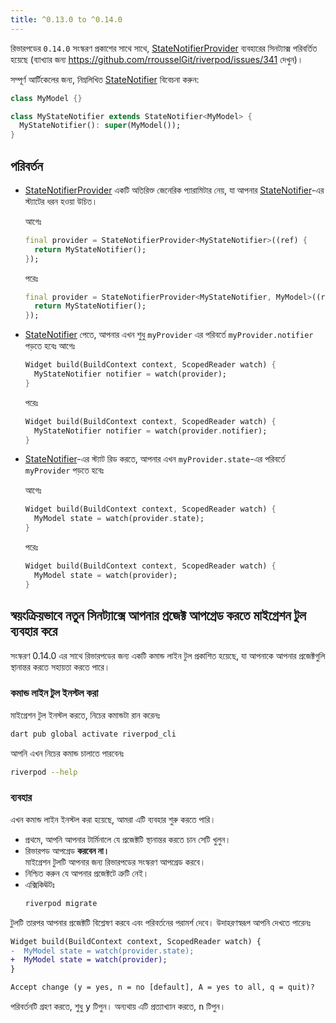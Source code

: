 ```yaml
---
title: ^0.13.0 to ^0.14.0
---
```



রিভারপডের `0.14.0` সংস্করণ প্রকাশের সাথে সাথে, [StateNotifierProvider] ব্যবহারের সিনট্যাক্স পরিবর্তিত হয়েছে
(ব্যাখ্যার জন্য https://github.com/rrousselGit/riverpod/issues/341 দেখুন)।

সম্পূর্ণ আর্টিকেলের জন্য, নিম্নলিখিত [StateNotifier] বিবেচনা করুন:

```dart
class MyModel {}

class MyStateNotifier extends StateNotifier<MyModel> {
  MyStateNotifier(): super(MyModel());
}
```

## পরিবর্তন

- [StateNotifierProvider] একটি অতিরিক্ত জেনেরিক প্যারামিটার নেয়, যা আপনার [StateNotifier]-এর স্ট্যাটের ধরন হওয়া উচিত।

  আগেঃ

  ```dart
  final provider = StateNotifierProvider<MyStateNotifier>((ref) {
    return MyStateNotifier();
  });
  ```

  পরেঃ

  ```dart
  final provider = StateNotifierProvider<MyStateNotifier, MyModel>((ref) {
    return MyStateNotifier();
  });
  ```

- [StateNotifier] পেতে, আপনার এখন শুধু `myProvider` এর পরিবর্তে `myProvider.notifier` পড়তে হবেঃ
  আগেঃ

  ```dart
  Widget build(BuildContext context, ScopedReader watch) {
    MyStateNotifier notifier = watch(provider);
  }
  ```

  পরেঃ

  ```dart
  Widget build(BuildContext context, ScopedReader watch) {
    MyStateNotifier notifier = watch(provider.notifier);
  }
  ```

- [StateNotifier]-এর স্ট্যাট রিড করতে, আপনার এখন `myProvider.state`-এর পরিবর্তে `myProvider` পড়তে হবেঃ

  আগেঃ

  ```dart
  Widget build(BuildContext context, ScopedReader watch) {
    MyModel state = watch(provider.state);
  }
  ```

  পরেঃ

  ```dart
  Widget build(BuildContext context, ScopedReader watch) {
    MyModel state = watch(provider);
  }
  ```

## স্বয়ংক্রিয়ভাবে নতুন সিনট্যাক্সে আপনার প্রজেক্ট আপগ্রেড করতে মাইগ্রেশন টুল ব্যবহার করে

সংস্করণ 0.14.0 এর সাথে রিভারপডের জন্য একটি কমান্ড লাইন টুল প্রকাশিত হয়েছে, যা আপনাকে আপনার প্রজেক্টগুলি স্থানান্তর করতে সহায়তা করতে পারে।

### কমান্ড লাইন টুল ইনস্টল করা

মাইগ্রেশন টুল ইনস্টল করতে, নিচের কমান্ডটা রান করেনঃ

```sh
dart pub global activate riverpod_cli
```

আপনি এখন নিচের কমান্ড চালাতে পারবেনঃ

```sh
riverpod --help
```

### ব্যবহার

এখন কমান্ড লাইন ইনস্টল করা হয়েছে, আমরা এটি ব্যবহার শুরু করতে পারি।

- প্রথমে, আপনি আপনার টার্মিনালে যে প্রজেক্টটি স্থানান্তর করতে চান সেটি খুলুন।
- রিভারপড আপগ্রেড **করবেন না।**  
  মাইগ্রেশন টুলটি আপনার জন্য রিভারপডের সংস্করণ আপগ্রেড করবে।
- নিশ্চিত করুন যে আপনার প্রজেক্টটে ত্রুটি নেই।
- এক্সিকিঊটঃ
  ```sh
  riverpod migrate
  ```

টুলটি তারপর আপনার প্রজেক্টটি বিশ্লেষণ করবে এবং পরিবর্তনের পরামর্শ দেবে। উদাহরণস্বরূপ আপনি দেখতে পারেনঃ

```diff
Widget build(BuildContext context, ScopedReader watch) {
-  MyModel state = watch(provider.state);
+  MyModel state = watch(provider);
}

Accept change (y = yes, n = no [default], A = yes to all, q = quit)? 
```

পরিবর্তনটি গ্রহণ করতে, শুধু <kbd>y</kbd> টিপুন। অন্যথায় এটি প্রত্যাখ্যান করতে, <kbd>n</kbd> টিপুন।


[statenotifierprovider]: ../providers/state_notifier_provider
[statenotifier]: https://pub.dev/documentation/state_notifier/latest/state_notifier/StateNotifier-class.html
